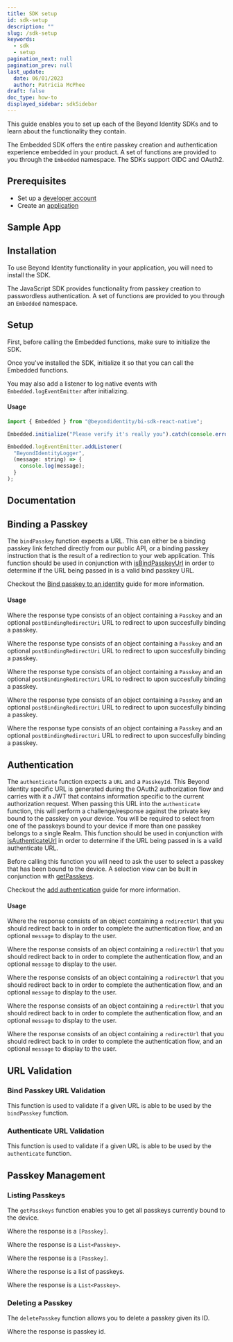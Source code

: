 ```yaml
---
title: SDK setup
id: sdk-setup
description: ""
slug: /sdk-setup
keywords:
  - sdk
  - setup
pagination_next: null
pagination_prev: null
last_update:
  date: 06/01/2023
  author: Patricia McPhee
draft: false
doc_type: how-to
displayed_sidebar: sdkSidebar
---
```















This guide enables you to set up each of the Beyond Identity SDKs and to learn about the functionality they contain.

The Embedded SDK offers the entire passkey creation and authentication experience embedded in your product. A set of functions are provided to you through the `Embedded` namespace. The SDKs support OIDC and OAuth2.

## Prerequisites

- Set up a [developer account](https://www.beyondidentity.com/developers/signup)
- Create an [application](/docs/next/add-an-application)

## Sample App

<Tabs groupId="sdks" queryString>
<TabItem value="javascript" label="JavaScript">

<SampleAppJavaScript />

</TabItem>
<TabItem value="kotlin" label="Kotlin">

<SampleAppKotlin />

</TabItem>
<TabItem value="swift" label="Swift">

<SampleAppSwift />

</TabItem>
<TabItem value="reactnative" label="React Native">

<SampleAppReactNative />

</TabItem>
<TabItem value="flutter" label="Flutter">

<SampleAppFlutter />

</TabItem>
</Tabs>

## Installation

To use Beyond Identity functionality in your application, you will need to install the SDK.

<Tabs groupId="sdks" queryString>
<TabItem value="javascript" label="JavaScript">

<p>
  The JavaScript SDK provides functionality from passkey creation to passwordless authentication. A set of functions are provided to you through an <code>Embedded</code> namespace.
</p>

<InstallationJavaScript />

</TabItem>
<TabItem value="kotlin" label="Kotlin">

<InstallationKotlin />

</TabItem>
<TabItem value="swift" label="Swift">

<InstallationSwift />

</TabItem>
<TabItem value="reactnative" label="React Native">

<InstallationReactNative />

</TabItem>
<TabItem value="flutter" label="Flutter">

<InstallationFlutter />

</TabItem>
</Tabs>

## Setup

First, before calling the Embedded functions, make sure to initialize the SDK.

<Tabs groupId="sdks" queryString>
<TabItem value="javascript" label="JavaScript">

<p>
  Once you've installed the SDK, initialize it so that you can call the Embedded functions.
</p>

<SetupJavaScript />

</TabItem>
<TabItem value="kotlin" label="Kotlin">

<SetupKotlin />

</TabItem>
<TabItem value="swift" label="Swift">

<SetupSwift />

</TabItem>
<TabItem value="reactnative" label="React Native">

<SetupReactNative />

You may also add a listener to log native events with `Embedded.logEventEmitter` after initializing.

#### Usage

```javascript
import { Embedded } from "@beyondidentity/bi-sdk-react-native";

Embedded.initialize("Please verify it's really you").catch(console.error);

Embedded.logEventEmitter.addListener(
  "BeyondIdentityLogger",
  (message: string) => {
    console.log(message);
  }
);
```

</TabItem>
<TabItem value="flutter" label="Flutter">

<SetupFlutter />

</TabItem>
</Tabs>

## Documentation

<Tabs groupId="sdks" queryString>
<TabItem value="javascript" label="JavaScript">

<SdkApiDocumentationJavaScript />

</TabItem>
<TabItem value="kotlin" label="Kotlin">

<SdkApiDocumentationKotlin />

</TabItem>
<TabItem value="swift" label="Swift">

<SdkApiDocumentationSwift />

</TabItem>
<TabItem value="reactnative" label="React Native">

<SdkApiDocumentationReactNative />

</TabItem>
<TabItem value="flutter" label="Flutter">

<SdkApiDocumentationFlutter />

</TabItem>
</Tabs>

## Binding a Passkey

The `bindPasskey` function expects a URL. This can either be a binding passkey link fetched directly from our public API, or a binding passkey instruction that is the result of a redirection to your web application. This function should be used in conjunction with [isBindPasskeyUrl](#bind-passkey-url-validation) in order to determine if the URL being passed in is a valid bind passkey URL.

Checkout the [Bind passkey to an identity](/docs/next/add-passkey) guide for more information.

#### Usage

<Tabs groupId="sdks" queryString>
<TabItem value="javascript" label="JavaScript">

<BindPasskeyRequestJavaScript />

Where the response type consists of an object containing a `Passkey` and an optional `postBindingRedirectUri` URL to redirect to upon succesfully binding a passkey.

<BindPasskeyResponseJavaScript />

</TabItem>
<TabItem value="kotlin" label="Kotlin">

<BindPasskeyRequestKotlin />

Where the response type consists of an object containing a `Passkey` and an optional `postBindingRedirectUri` URL to redirect to upon succesfully binding a passkey.

<BindPasskeyResponseKotlin />

</TabItem>
<TabItem value="swift" label="Swift">

<BindPasskeyRequestSwift />

Where the response type consists of an object containing a `Passkey` and an optional `postBindingRedirectUri` URL to redirect to upon succesfully binding a passkey.

<BindPasskeyResponseSwift />

</TabItem>
<TabItem value="reactnative" label="React Native">

<BindPasskeyRequestReactNative />

Where the response type consists of an object containing a `Passkey` and an optional `postBindingRedirectUri` URL to redirect to upon succesfully binding a passkey.

<BindPasskeyResponseReactNative />

</TabItem>
<TabItem value="flutter" label="Flutter">

<BindPasskeyRequestFlutter />

Where the response type consists of an object containing a `Passkey` and an optional `postBindingRedirectUri` URL to redirect to upon succesfully binding a passkey.

<BindPasskeyResponseFlutter />

</TabItem>
</Tabs>

## Authentication

The `authenticate` function expects a `URL` and a `PasskeyId`. This Beyond Identity specific URL is generated during the OAuth2 authorization flow and carries with it a JWT that contains information specific to the current authorization request. When passing this URL into the `authenticate` function, this will perform a challenge/response against the private key bound to the passkey on your device. You will be required to select from one of the passkeys bound to your device if more than one passkey belongs to a single Realm. This function should be used in conjunction with [isAuthenticateUrl](#authenticate-url-validation) in order to determine if the URL being passed in is a valid authenticate URL.

Before calling this function you will need to ask the user to select a passkey that has been bound to the device. A selection view can be built in conjunction with [getPasskeys](#listing-passkeys).

Checkout the [add authentication](/docs/next/embedded-sdk-add-authentication) guide for more information.

#### Usage

<Tabs groupId="sdks" queryString>
<TabItem value="javascript" label="JavaScript">

<AuthenticateRequestJavaScript />

Where the response consists of an object containing a `redirectUrl` that you should redirect back to in order to complete the authentication flow, and an optional `message` to display to the user.

<AuthenticateResponseJavaScript />

</TabItem>
<TabItem value="kotlin" label="Kotlin">

<AuthenticateRequestKotlin />

Where the response consists of an object containing a `redirectUrl` that you should redirect back to in order to complete the authentication flow, and an optional `message` to display to the user.

<AuthenticateResponseKotlin />

</TabItem>
<TabItem value="swift" label="Swift">

<AuthenticateRequestSwift />

Where the response consists of an object containing a `redirectUrl` that you should redirect back to in order to complete the authentication flow, and an optional `message` to display to the user.

<AuthenticateResponseSwift />

</TabItem>
<TabItem value="reactnative" label="React Native">

<AuthenticateRequestReactNative />

Where the response consists of an object containing a `redirectUrl` that you should redirect back to in order to complete the authentication flow, and an optional `message` to display to the user.

<AuthenticateResponseReactNative />

</TabItem>
<TabItem value="flutter" label="Flutter">

<AuthenticateRequestFlutter />

Where the response consists of an object containing a `redirectUrl` that you should redirect back to in order to complete the authentication flow, and an optional `message` to display to the user.

<AuthenticateResponseFlutter />

</TabItem>
</Tabs>

## URL Validation

### Bind Passkey URL Validation

This function is used to validate if a given URL is able to be used by the `bindPasskey` function.

<Tabs groupId="sdks" queryString>
<TabItem value="javascript" label="JavaScript">

<IsBindPasskeyUrlJavaScript />

</TabItem>
<TabItem value="kotlin" label="Kotlin">

<IsBindPasskeyUrlKotlin />

</TabItem>
<TabItem value="swift" label="Swift">

<IsBindPasskeyUrlSwift />

</TabItem>
<TabItem value="reactnative" label="React Native">

<IsBindPasskeyUrlReactNative />

</TabItem>
<TabItem value="flutter" label="Flutter">

<IsBindPasskeyUrlFlutter />

</TabItem>
</Tabs>

### Authenticate URL Validation

This function is used to validate if a given URL is able to be used by the `authenticate` function.

<Tabs groupId="sdks" queryString>
<TabItem value="javascript" label="JavaScript">

<IsAuthenticateUrlJavaScript />

</TabItem>
<TabItem value="kotlin" label="Kotlin">

<IsAuthenticateUrlKotlin />

</TabItem>
<TabItem value="swift" label="Swift">

<IsAuthenticateUrlSwift />

</TabItem>
<TabItem value="reactnative" label="React Native">

<IsAuthenticateUrlReactNative />

</TabItem>
<TabItem value="flutter" label="Flutter">

<IsAuthenticateUrlFlutter />

</TabItem>
</Tabs>

## Passkey Management

### Listing Passkeys

The `getPasskeys` function enables you to get all passkeys currently bound to the device.

<Tabs groupId="sdks" queryString>
<TabItem value="javascript" label="JavaScript">

<GetPasskeysJavaScript />

Where the response is a `[Passkey]`.

</TabItem>
<TabItem value="kotlin" label="Kotlin">

<GetPasskeysKotlin />

Where the response is a `List<Passkey>`.

</TabItem>
<TabItem value="swift" label="Swift">

<GetPasskeysSwift />

Where the response is a `[Passkey]`.

</TabItem>
<TabItem value="reactnative" label="React Native">

<GetPasskeysReactNative />

Where the response is a list of passkeys.

</TabItem>
<TabItem value="flutter" label="Flutter">

<GetPasskeysFlutter />

Where the response is a `List<Passkey>`.

</TabItem>
</Tabs>

### Deleting a Passkey

The `deletePasskey` function allows you to delete a passkey given its ID.

<Tabs groupId="sdks" queryString>
<TabItem value="javascript" label="JavaScript">

<DeletePasskeyJavaScript />

</TabItem>
<TabItem value="kotlin" label="Kotlin">

<DeletePasskeyKotlin />

</TabItem>
<TabItem value="swift" label="Swift">

<DeletePasskeySwift />

</TabItem>
<TabItem value="reactnative" label="React Native">

<DeletePasskeyReactNative />

Where the response is passkey id.

</TabItem>
<TabItem value="flutter" label="Flutter">

<DeletePasskeyFlutter />

</TabItem>
</Tabs>
